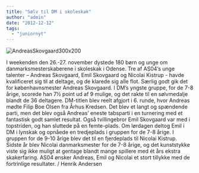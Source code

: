 ```yaml
---
title: "Sølv til DM i skoleskak"
author: "admin"
date: "2012-12-12"
tags: 
  - "juniornyt"
---
```


![AndreasSkovgaard300x200](/images/AndreasSkovgaard300x200.jpg)

I weekenden den 26.-27. november dystede 180 børn og unge om danmarksmesterskaberene i skoleskak i Odense. Tre af AS04’s unge talenter – Andreas Skovgaard, Emil Skovgaard og Nicolai Kistrup - havde kvalificeret sig til at deltage, og de klarede sig alle flot. Særlig godt gik det for københavnsmester Andreas Skovgaard. I DM’s yngste gruppe, for de 7-8 årige, scorede han 7½ point ud af 9 mulige, og det rakte til en sølvmedalje blandt de 36 deltagere. DM-titlen blev reelt afgjort i 6. runde, hvor Andreas mødte Filip Boe Olsen fra Århus Kredsen. Det blev et langt og spændende parti, men det blev også Andreas’ eneste tabsparti i en turnering med et fantastisk godt samlet resultat. Også tvillingebror Emil Skovgaard var med i topstriden, og han sluttede på en femte-plads. Om lørdagen deltog Emil i DM i lynskak og opnåede en tredjeplads i gruppen for de 7-8 årige. I gruppen for de 9-10 årige blev det til en fjerdeplads til Nicolai Kistrup. Sidste år blev Nicolai danmarksmester for de 7-8 årige, og det kunststykke viste sig ikke muligt at gentage blandt mange spillere med ét års ekstra skakerfaring. AS04 ønsker Andreas, Emil og Nicolai et stort tillykke med de fortrinlige resultater. / Henrik Andersen
